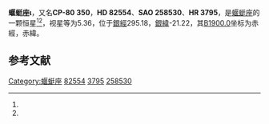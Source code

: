 {{expand language|en}}
{{Starbox begin
| name = 蝘蜓座ι
}}
{{Starbox observe
| epoch = [[J2000.0|J2000.0]]
| constell = [[蝘蜓座|蝘蜓座]]<ref name=SIMBAD>{{cite web
 | url=http://simbad.u-strasbg.fr/simbad/sim-id?Ident=HR+3795
 | title =Pulsating variable Star
 | publisher=Centre de Données astronomiques de Strasbourg
 | work=SIMBAD
 | accessdate=2012-07-13}}</ref><ref name=DATA>{{cite web
 | url=http://vizier.u-strasbg.fr/viz-bin/VizieR-5?-out.add=.&-source=5050&-corr=PK=HR&-out.max=9999&HR=3795
 | title =VizieR Detailed Page
 | accessdate=2012-07-13}}</ref>
| 星官 = 
| ra = {{RA|9|24|9.1}}<ref name=SIMBAD /><ref name=DATA />
| dec = {{DEC|-80|47|13}}<ref name=SIMBAD /><ref name=DATA />
| appmag_v = 5.36<ref name=SIMBAD /><ref name=DATA />
}}
{{Starbox character
| class = F3-5IV<ref name=SIMBAD /><ref name=DATA />
| b-v = 0.45<ref name=SIMBAD /><ref name=DATA />
| u-b = 0.06<ref name=SIMBAD /><ref name=DATA />
| r-i = <ref name=SIMBAD /><ref name=DATA />
| variable = 
}}
{{Starbox astrometry
| radial_v = 0.06
| prop_mo_ra = 7
| parallax = 
| p_error = 
}}
{{Starbox catalog
| names =CP-80 350，[[SAO星表|SAO]] 258530，[[HD星表|HD]] 82554，[[HR星表|HR]] 3795}}
{{Starbox reference |Simbad=HR+3795}}
{{Starbox end}}

'''蝘蜓座ι'''，又名'''CP-80 350'''，'''HD 82554'''、'''SAO 258530'''、'''HR 3795'''，是[[蝘蜓座|蝘蜓座]]的一颗恒星<ref name=SIMBAD /><ref name=DATA />，视星等为5.36，位于[[銀道座標系|銀經]]295.18，[[銀道座標系|銀緯]]-21.22，其[[B1900.0|B1900.0]]坐标为赤經{{RA|9|27|29.2}}，赤緯{{DEC|-80|-21.22|18}}。

== 参考文献 ==
{{reflist}}

{{star-stub}}

{{蝘蜓座恒星}}
[[Category:蝘蜓座|Category:蝘蜓座]]
[[Category:HD和HDE天體|82554]]
[[Category:HR天體|3795]]
[[Category:SAO天體|258530]]
